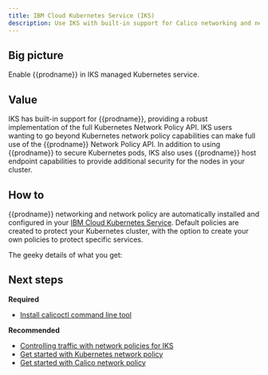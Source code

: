 ```yaml
---
title: IBM Cloud Kubernetes Service (IKS)
description: Use IKS with built-in support for Calico networking and network policy.
---
```


## Big picture

Enable {{prodname}} in IKS managed Kubernetes service.

## Value

IKS has built-in support for {{prodname}}, providing a robust implementation of the full Kubernetes Network Policy API. IKS users wanting to go beyond Kubernetes network policy capabilities can make full use of the {{prodname}} Network Policy API. In addition to using {{prodname}} to secure Kubernetes pods, IKS also uses {{prodname}} host endpoint capabilities to provide additional security for the nodes in your cluster.

## How to

{{prodname}} networking and network policy are automatically installed and configured in your [IBM Cloud Kubernetes Service](https://www.ibm.com/cloud/container-service/). Default policies are created to protect your Kubernetes cluster, with the option to create your own policies to protect specific services.

The geeky details of what you get:
<GeekDetails prodname='{{prodname}}' details='Policy:Calico,IPAM:Calico,CNI:Calico,Cross-subnet:IPIP,Routing:BGP,Datastore:Kubernetes' />

## Next steps

**Required**
- [Install calicoctl command line tool](../../../maintenance/calicoctl/install.mdx)

**Recommended**
- [Controlling traffic with network policies for IKS](https://cloud.ibm.com/docs/containers?topic=containers-network_policies)
- [Get started with Kubernetes network policy](../../../security/get-started/kubernetes-policy/kubernetes-network-policy.mdx)
- [Get started with Calico network policy](../../../security/get-started/calico-policy/calico-network-policy.mdx)
